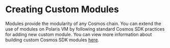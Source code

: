 # Creating Custom Modules
Modules provide the modularity of any Cosmos chain. You can extend
the use of modules on Polaris VM by following standard Cosmos SDK practices for
adding new custom module. You can view more information about building 
custom Cosmos SDK modules [here](https://docs.cosmos.network/main/building-modules/module-manager).